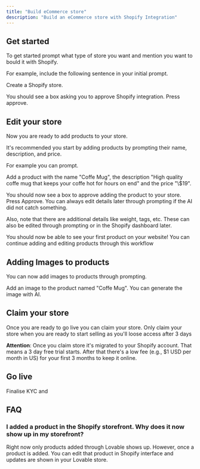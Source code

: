 ```yaml
---
title: "Build eCommerce store"
description: "Build an eCommerce store with Shopify Integration"
---
```


## Get started 

To get started prompt what type of store you want and mention you want to bould it with Shopify.

For example, include the following sentence in your initial prompt.

<Info>
  Create a Shopify store. 
</Info>

You should see a box asking you to approve Shopify integration. Press approve. 

## Edit your store 

Now you are ready to add products to your store. 

It's recommended you start by adding products by prompting their name, description, and price. 

For example you can prompt. 

<Info>
  Add a product with the name "Coffe Mug", the description "High quality coffe mug that keeps your coffe hot for hours on end" and the price "\$19". 
</Info>

You should now see a box to approve adding the product to your store. Press Approve. You can always edit details later through prompting if the AI did not catch something. 

Also, note that there are additional details like weight, tags, etc. These can also be edited through prompting or in the Shopify dashboard later. 

You should now be able to see your first product on your website! You can continue adding and editing products through this workflow

## Adding Images to products

You can now add images to products through prompting. 

<Info>
  Add an image to the product named "Coffe Mug". You can generate the image with AI. 
</Info>

## Claim your store 

Once you are ready to go live you can claim your store. Only claim your store when you are ready to start selling as you'll loose access after 3 days 

**Attention**: Once you claim store it's migrated to your Shopify account. That means a 3 day free trial starts. After that there's a low fee (e.g., \$1 USD per month in US) for your first 3 months to keep it online.  

## Go live

Finalise KYC and 

## FAQ

### I added a product in the Shopify storefront. Why does it now show up in my storefront? 

Right now only products added through Lovable shows up. However, once a product is added. You can edit that product in Shopify interface and updates are shown in your Lovable store. 